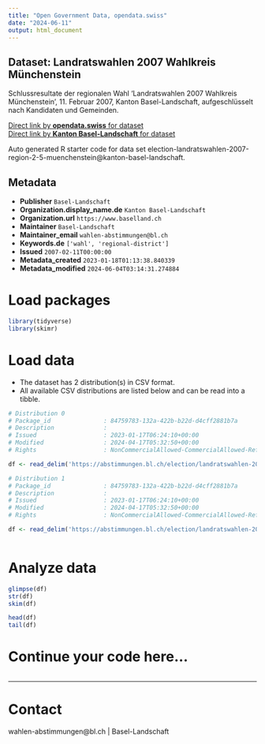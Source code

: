 ```yaml
---
title: "Open Government Data, opendata.swiss"
date: "2024-06-11"
output: html_document
---
```


## Dataset: Landratswahlen 2007 Wahlkreis Münchenstein

Schlussresultate der regionalen Wahl 'Landratswahlen 2007 Wahlkreis Münchenstein', 11. Februar 2007, Kanton Basel-Landschaft, aufgeschlüsselt nach Kandidaten und Gemeinden.

[Direct link by **opendata.swiss** for dataset](https://opendata.swiss/de/dataset/landratswahlen-2007-wahlkreis-munchenstein)<br>
[Direct link by **Kanton Basel-Landschaft** for dataset](https://abstimmungen.bl.ch/election/landratswahlen-2007-region-2-5-muenchenstein/data)

Auto generated R starter code for data set election-landratswahlen-2007-region-2-5-muenchenstein@kanton-basel-landschaft.

## Metadata

- **Publisher** `Basel-Landschaft`
- **Organization.display_name.de** `Kanton Basel-Landschaft`
- **Organization.url** `https://www.baselland.ch`
- **Maintainer** `Basel-Landschaft`
- **Maintainer_email** `wahlen-abstimmungen@bl.ch`
- **Keywords.de** `['wahl', 'regional-district']`
- **Issued** `2007-02-11T00:00:00`
- **Metadata_created** `2023-01-18T01:13:38.840339`
- **Metadata_modified** `2024-06-04T03:14:31.274884`


# Load packages

```r

library(tidyverse)
library(skimr)

```

# Load data

-   The dataset has 2 distribution(s) in CSV format.
-   All available CSV distributions are listed below and can be read into a tibble.

```r

# Distribution 0
# Package_id               : 84759783-132a-422b-b22d-d4cff2881b7a
# Description              : 
# Issued                   : 2023-01-17T06:24:10+00:00
# Modified                 : 2024-04-17T05:32:50+00:00
# Rights                   : NonCommercialAllowed-CommercialAllowed-ReferenceRequired

df <- read_delim('https://abstimmungen.bl.ch/election/landratswahlen-2007-region-2-5-muenchenstein/data-parties-csv')

# Distribution 1
# Package_id               : 84759783-132a-422b-b22d-d4cff2881b7a
# Description              : 
# Issued                   : 2023-01-17T06:24:10+00:00
# Modified                 : 2024-04-17T05:32:50+00:00
# Rights                   : NonCommercialAllowed-CommercialAllowed-ReferenceRequired

df <- read_delim('https://abstimmungen.bl.ch/election/landratswahlen-2007-region-2-5-muenchenstein/data-csv')



```

# Analyze data

```r

glimpse(df)
str(df)
skim(df)

head(df)
tail(df)

```

# Continue your code here...

```r

```

------------------------------------------------------------------------

# Contact

wahlen-abstimmungen@bl.ch | Basel-Landschaft
